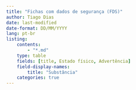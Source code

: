 ---
title: "Fichas com dados de segurança (FDS)"
author: Tiago Dias
date: last-modified
date-format: DD/MM/YYYY
lang: pt-br
listing:
    contents:
        - "*.md"
    type: table
    fields: [title, Estado físico, Advertência]
    field-display-names:
        title: "Substância"
    categories: true
---

